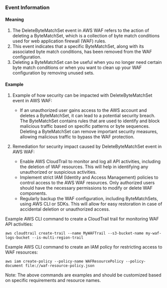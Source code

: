 
### Event Information

#### Meaning

1. The DeleteByteMatchSet event in AWS WAF refers to the action of deleting a ByteMatchSet, which is a collection of byte match conditions used for web application firewall (WAF) rules.
2. This event indicates that a specific ByteMatchSet, along with its associated byte match conditions, has been removed from the WAF configuration.
3. Deleting a ByteMatchSet can be useful when you no longer need certain byte match conditions or when you want to clean up your WAF configuration by removing unused sets.

#### Example

1. Example of how security can be impacted with DeleteByteMatchSet event in AWS WAF:
   - If an unauthorized user gains access to the AWS account and deletes a ByteMatchSet, it can lead to a potential security breach. The ByteMatchSet contains rules that are used to identify and block malicious traffic based on specific patterns or byte sequences. Deleting a ByteMatchSet can remove important security measures, allowing malicious traffic to bypass the WAF protection.

2. Remediation for security impact caused by DeleteByteMatchSet event in AWS WAF:
   - Enable AWS CloudTrail to monitor and log all API activities, including the deletion of WAF resources. This will help in identifying any unauthorized or suspicious activities.
   - Implement strict IAM (Identity and Access Management) policies to control access to the AWS WAF resources. Only authorized users should have the necessary permissions to modify or delete WAF components.
   - Regularly backup the WAF configuration, including ByteMatchSets, using AWS CLI or SDKs. This will allow for easy restoration in case of accidental deletion or unauthorized access.

Example AWS CLI command to create a CloudTrail trail for monitoring WAF API activities:
```
aws cloudtrail create-trail --name MyWAFTrail --s3-bucket-name my-waf-logs-bucket --is-multi-region-trail
```

Example AWS CLI command to create an IAM policy for restricting access to WAF resources:
```
aws iam create-policy --policy-name WAFResourcePolicy --policy-document file://waf-resource-policy.json
```

Note: The above commands are examples and should be customized based on specific requirements and resource names.

